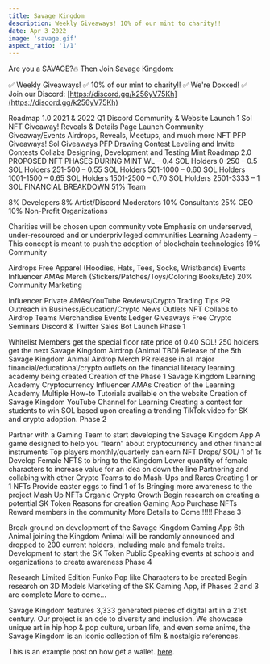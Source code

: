 ```yaml
---
title: Savage Kingdom
description: Weekly Giveaways! 10% of our mint to charity!!
date: Apr 3 2022
image: 'savage.gif'
aspect_ratio: '1/1'
---
```


Are you a SAVAGE?🔥 Then Join Savage Kingdom:

✅ Weekly Giveaways!
✅ 10% of our mint to charity!!
✅ We're Doxxed!
✅ Join our Discord: [https://discord.gg/k256yV75Kh](https://discord.gg/k256yV75Kh)

Roadmap 1.0
2021 & 2022 Q1
Discord Community & Website Launch
1 Sol NFT Giveaway!
Reveals & Details Page Launch
Community Giveaway/Events
Airdrops, Reveals, Meetups, and much more
NFT PFP Giveaways!
Sol Giveaways
PFP Drawing Contest
Leveling and Invite Contests
Collabs
Designing, Development and Testing
Mint
Roadmap 2.0
PROPOSED NFT PHASES DURING MINT
WL – 0.4 SOL
Holders 0-250 – 0.5 SOL
Holders 251-500 – 0.55 SOL
Holders 501-1000 – 0.60 SOL
Holders 1001-1500 – 0.65 SOL
Holders 1501-2500 – 0.70 SOL
Holders 2501-3333 – 1 SOL
FINANCIAL BREAKDOWN
51% Team

8% Developers
8% Artist/Discord Moderators
10% Consultants
25% CEO
10% Non-Profit Organizations

Charities will be chosen upon community vote
Emphasis on underserved, under-resourced and or underprivileged communities
Learning Academy – This concept is meant to push the adoption of blockchain technologies
19% Community

Airdrops
Free Apparel (Hoodies, Hats, Tees, Socks, Wristbands)
Events
Influencer AMAs
Merch (Stickers/Patches/Toys/Coloring Books/Etc)
20% Community Marketing

Influencer Private AMAs/YouTube Reviews/Crypto Trading Tips
PR Outreach in Business/Education/Crypto News Outlets
NFT Collabs to Airdrop Teams
Merchandise
Events
Ledger Giveaways
Free Crypto Seminars
Discord & Twitter Sales Bot Launch
Phase 1

Whitelist Members get the special floor rate price of 0.40 SOL!
250 holders get the next Savage Kingdom Airdrop (Animal TBD)
Release of the 5th Savage Kingdom Animal
Airdrop Merch
PR release in all major financial/educational/crypto outlets on the financial literacy learning academy being created
Creation of the Phase 1 Savage Kingdom Learning Academy
Cryptocurrency Influencer AMAs
Creation of the Learning Academy
Multiple How-to Tutorials available on the website
Creation of Savage Kingdom YouTube Channel for Learning
Creating a contest for students to win SOL based upon creating a trending TikTok video for SK and crypto adoption.
Phase 2

Partner with a Gaming Team to start developing the Savage Kingdom App
A game designed to help you “learn” about cryptocurrency and other financial instruments
Top players monthly/quarterly can earn NFT Drops/ SOL/ 1 of 1s
Develop Female NFTS to bring to the Kingdom
Lower quantity of female characters to increase value for an idea on down the line
Partnering and collabing with other Crypto Teams to do Mash-Ups and Rares
Creating 1 or 1 NFTs
Provide easter eggs to find 1 of 1s
Bringing more awareness to the project
Mash Up NFTs
Organic Crypto Growth
Begin research on creating a potential SK Token
Reasons for creation
Gaming App
Purchase NFTs
Reward members in the community
More Details to Come!!!!!!
Phase 3

Break ground on development of the Savage Kingdom Gaming App
6th Animal joining the Kingdom
Animal will be randomly announced and dropped to 200 current holders, including male and female traits.
Development to start the SK Token
Public Speaking events at schools and organizations to create awareness
Phase 4

Research Limited Edition Funko Pop like Characters to be created
Begin research on 3D Models
Marketing of the SK Gaming App, if Phases 2 and 3 are complete
More to come…

Savage Kingdom features 3,333 generated pieces of digital art in a 21st century. Our project is an ode to diversity and inclusion. We showcase unique art in hip hop & pop culture, urban life, and even some anime, the Savage Kingdom is an iconic collection of film & nostalgic references.

This is an example post on how get a wallet. [here](/posts/example-post).
